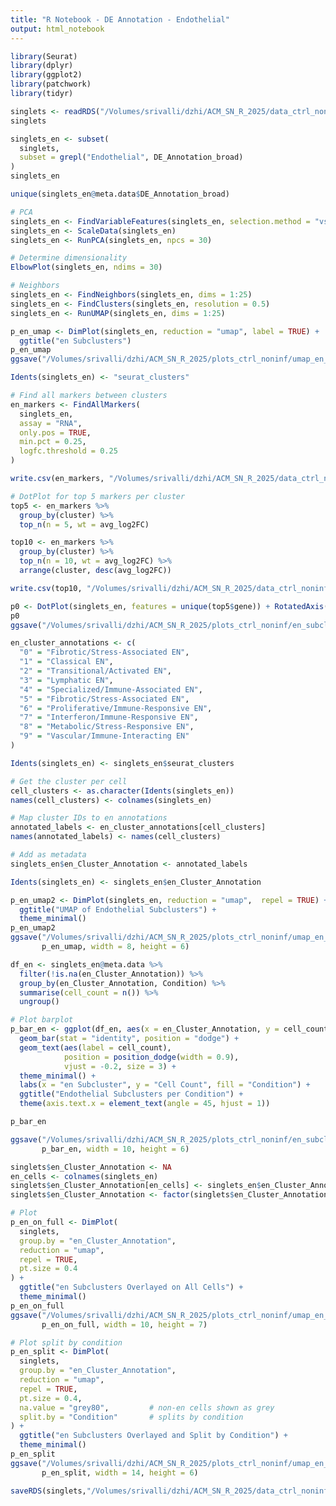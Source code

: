 ```yaml
---
title: "R Notebook - DE Annotation - Endothelial"
output: html_notebook
---
```


```r
library(Seurat)
library(dplyr)
library(ggplot2)
library(patchwork)
library(tidyr)
```

```r
singlets <- readRDS("/Volumes/srivalli/dzhi/ACM_SN_R_2025/data_ctrl_noninf/singlets_de_annotated.rds")
singlets
```

```r
singlets_en <- subset(
  singlets,
  subset = grepl("Endothelial", DE_Annotation_broad)
)
singlets_en
```

```r
unique(singlets_en@meta.data$DE_Annotation_broad)
```


```r
# PCA
singlets_en <- FindVariableFeatures(singlets_en, selection.method = "vst", nfeatures = 3000)
singlets_en <- ScaleData(singlets_en)
singlets_en <- RunPCA(singlets_en, npcs = 30)

# Determine dimensionality
ElbowPlot(singlets_en, ndims = 30)
```

```r
# Neighbors
singlets_en <- FindNeighbors(singlets_en, dims = 1:25)
singlets_en <- FindClusters(singlets_en, resolution = 0.5)  
singlets_en <- RunUMAP(singlets_en, dims = 1:25)
```

```r
p_en_umap <- DimPlot(singlets_en, reduction = "umap", label = TRUE) +
  ggtitle("en Subclusters")
p_en_umap
ggsave("/Volumes/srivalli/dzhi/ACM_SN_R_2025/plots_ctrl_noninf/umap_en_subclusters.png", p_en_umap, width = 8, height = 6)
```

```r
Idents(singlets_en) <- "seurat_clusters"

# Find all markers between clusters
en_markers <- FindAllMarkers(
  singlets_en,
  assay = "RNA",
  only.pos = TRUE,
  min.pct = 0.25,
  logfc.threshold = 0.25
)
```

```r
write.csv(en_markers, "/Volumes/srivalli/dzhi/ACM_SN_R_2025/data_ctrl_noninf/en_subcluster_markers.csv")

# DotPlot for top 5 markers per cluster
top5 <- en_markers %>%
  group_by(cluster) %>%
  top_n(n = 5, wt = avg_log2FC)

top10 <- en_markers %>%
  group_by(cluster) %>%
  top_n(n = 10, wt = avg_log2FC) %>%
  arrange(cluster, desc(avg_log2FC))

write.csv(top10, "/Volumes/srivalli/dzhi/ACM_SN_R_2025/data_ctrl_noninf/Top10_en_Subcluster_Markers.csv", row.names = FALSE)

p0 <- DotPlot(singlets_en, features = unique(top5$gene)) + RotatedAxis()
p0
ggsave("/Volumes/srivalli/dzhi/ACM_SN_R_2025/plots_ctrl_noninf/en_subcluster_markers.png",p0,height = 10, width = 20)
```

```r
en_cluster_annotations <- c(
  "0" = "Fibrotic/Stress-Associated EN",
  "1" = "Classical EN",
  "2" = "Transitional/Activated EN",
  "3" = "Lymphatic EN",
  "4" = "Specialized/Immune-Associated EN",
  "5" = "Fibrotic/Stress-Associated EN",
  "6" = "Proliferative/Immune-Responsive EN",
  "7" = "Interferon/Immune-Responsive EN",
  "8" = "Metabolic/Stress-Responsive EN",
  "9" = "Vascular/Immune-Interacting EN"
)
```

```r
Idents(singlets_en) <- singlets_en$seurat_clusters

# Get the cluster per cell
cell_clusters <- as.character(Idents(singlets_en))
names(cell_clusters) <- colnames(singlets_en)

# Map cluster IDs to en annotations
annotated_labels <- en_cluster_annotations[cell_clusters]
names(annotated_labels) <- names(cell_clusters)

# Add as metadata
singlets_en$en_Cluster_Annotation <- annotated_labels
```

```r
Idents(singlets_en) <- singlets_en$en_Cluster_Annotation

p_en_umap2 <- DimPlot(singlets_en, reduction = "umap",  repel = TRUE) +
  ggtitle("UMAP of Endothelial Subclusters") +
  theme_minimal()
p_en_umap2
ggsave("/Volumes/srivalli/dzhi/ACM_SN_R_2025/plots_ctrl_noninf/umap_en_anno.png",
       p_en_umap, width = 8, height = 6)
```

```r
df_en <- singlets_en@meta.data %>%
  filter(!is.na(en_Cluster_Annotation)) %>%
  group_by(en_Cluster_Annotation, Condition) %>%
  summarise(cell_count = n()) %>%
  ungroup()

# Plot barplot
p_bar_en <- ggplot(df_en, aes(x = en_Cluster_Annotation, y = cell_count, fill = Condition)) +
  geom_bar(stat = "identity", position = "dodge") +
  geom_text(aes(label = cell_count), 
            position = position_dodge(width = 0.9), 
            vjust = -0.2, size = 3) +
  theme_minimal() +
  labs(x = "en Subcluster", y = "Cell Count", fill = "Condition") +
  ggtitle("Endothelial Subclusters per Condition") +
  theme(axis.text.x = element_text(angle = 45, hjust = 1))

p_bar_en

ggsave("/Volumes/srivalli/dzhi/ACM_SN_R_2025/plots_ctrl_noninf/en_subcluster_barplot.png",
       p_bar_en, width = 10, height = 6)
```

```r
singlets$en_Cluster_Annotation <- NA
en_cells <- colnames(singlets_en)
singlets$en_Cluster_Annotation[en_cells] <- singlets_en$en_Cluster_Annotation
singlets$en_Cluster_Annotation <- factor(singlets$en_Cluster_Annotation)

# Plot
p_en_on_full <- DimPlot(
  singlets,
  group.by = "en_Cluster_Annotation",
  reduction = "umap",
  repel = TRUE,
  pt.size = 0.4
) + 
  ggtitle("en Subclusters Overlayed on All Cells") +
  theme_minimal()
p_en_on_full
ggsave("/Volumes/srivalli/dzhi/ACM_SN_R_2025/plots_ctrl_noninf/umap_en_clusters_on_all_cells.png",
       p_en_on_full, width = 10, height = 7)

```

```r
# Plot split by condition
p_en_split <- DimPlot(
  singlets,
  group.by = "en_Cluster_Annotation",
  reduction = "umap",
  repel = TRUE,
  pt.size = 0.4,
  na.value = "grey80",         # non-en cells shown as grey
  split.by = "Condition"       # splits by condition
) +
  ggtitle("en Subclusters Overlayed and Split by Condition") +
  theme_minimal()
p_en_split
ggsave("/Volumes/srivalli/dzhi/ACM_SN_R_2025/plots_ctrl_noninf/umap_en_clusters_split_by_condition.png",
       p_en_split, width = 14, height = 6)
```

```r
saveRDS(singlets,"/Volumes/srivalli/dzhi/ACM_SN_R_2025/data_ctrl_noninf/singlets_en_anno.rds")
```